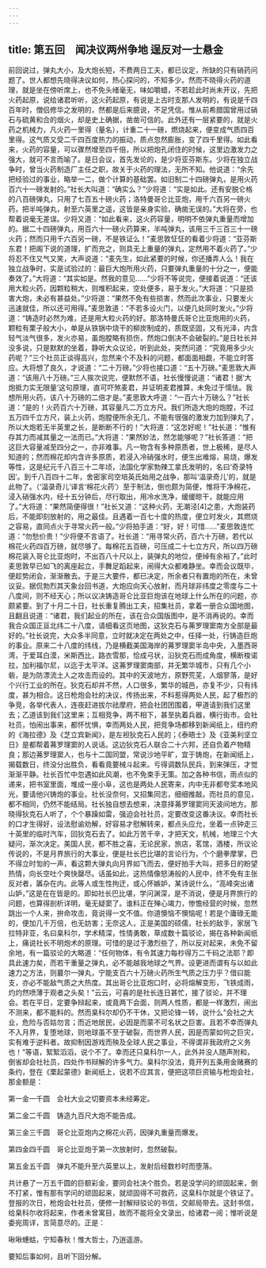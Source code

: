 ```yaml
---
---
---
```

title: 第五回　闻决议两州争地 逞反对一士悬金
---



前回说过，弹丸大小，及大炮长短，不费两日工夫，都已议定，所缺的只有硝药问题了。世人都想先晓得决议如何，热心探问的，不知多少。然而不晓得火药的道理，就是坐在傍听席上，也不免头绪毫无，味如嚼蜡，不若趁此时尚未开议，先把火药起原，说给诸君听听，这火药起原，有说是上古时支那人发明的，有说是千四百年时，僧侣修华之发明的，然都是后来臆说，不足凭信。惟从前希腊国曾用过硝石与硫黄和合的烟火，却是史上确据，凿凿可信的。此外还有一层紧要的，就是火药之机械力，凡火药一里得（量名），计重二十一磅，燃烧起来，便变成气质四百里得。这气质又受二千四百度热力的振动，质点忽然膨胀，变了四千里得。如此看来，火药的容量，可以骤然增至四千倍，所以把炮孔闭住的时候，这里边激发力之强大，就可不言而喻了。是日会议，首先发论的，是少将亚芬斯东。少将在独立战争时，曾当火药制造厂主任之职，故关于火药的理法，无所不知。他说道：“余先把经验过的事业，略举一二，做个计算的基础罢。如旧制二十四磅弹丸，是用火药百六十一磅发射的。”社长大叫道：“确实么？”少将道：“实是如此。还有安脱仑格的八百磅弹丸，只用了七百五十磅火药；洛特曼哥仑比亚炮，用千六百另一磅火药，把半吨弹丸，射至六英里之遥，这皆是亲身实验，确凿无误的。”大将在旁，也帮着说毫无差误。少将又道：“如此看来，这火药容量，明明不依弹丸重量而增加的。据二十四磅弹丸，用百六十一磅火药算来，半吨弹丸，该用三千三百三十一磅火药；然而只用千六百另一磅，不是铁证么！”麦思敦怔怔的看着少将道：“亚芬斯东君！把阁下说的道理，扩而充之，则具无上重量的弹丸，定然用不着火药了。”少将忍不住又气又笑，大声说道：“麦先生，如此紧要的时候，你还播弄人么！我在独立战争时，实是试验过的：最巨大炮所用火药，只要弹丸重量的十分之一，便能奏效了。”大将道：“其实如是。然我的意见……”少将不等说完，便接着说道：“还该用大粒火药，因颗粒稍大，则堆积起来，空处便多，易于发火。”大将道：“只是损害大炮，未必有甚益处。”少将道：“果然不免有些损害，然而此次事业，只要发火迅速就佳，所以还可用得。”麦思敦道：“不若多设火门，以便几处同时发火。”少将道：“铸造时必然为难，还是用大粒火药的好。那洛特曼氏哥仑比亚炮用的火药，颗粒有栗子般大小，单是从铁锅中烧干的柳炭制成的，质既坚固，又有光泽，内含轻气淡气很多，发火亦易，虽炮膛略有损伤，然炮口倒决不会破裂的。”是日社长并没多说，只是默默的坐着，静听大众议论，听到此处，突然问道：“究竟用多少火药呢？”三个社员正谈得高兴，忽然来个不及料的问题，都面面相觑，不能立时答应。大将想了良久，才说道：“二十万磅。”少将也接口道：“五十万磅。”麦思敦大声道：“该用八十万磅。”三人挨次说完，便默然不语，社长慢慢说道：“诸君！据‘大炮抵力实无限量’这句原理，直可吓煞麦君，并证明麦君推算，未免过于懦怯。我想所用火药，该八十万磅的二倍才是。”麦思敦大呼道：“一百六十万磅么？”社长道：“是的！火药百六十万磅，其容量凡二万立方尺。我们所造大炮的炮膛，不过五万四千立方尺，装上火药，炮膛便所余无几，不能有很强的激发力加到弹丸了，所以大炮若无半英里之长，是断断不行的！”大将道：“这怎好呢！”社长道：“惟有存其力而减其量之一法而已。”大将道：“果然妙法，然怎能够呢？”社长答道：“把这巨大容量减至四分之一，亦非难事。凡一物含有多种原质者，世上极稀，是尽人知道的；然而棉花却内含许多原质，若浸入冷硝强水时，便生出难熔，易烧，爆发等性，这是纪元千八百三十二年顷，法国化学家勃辣工拿氏发明的，名曰‘奇录特因’。到千八百四十二年，舍密家司空培英氏始用之战争，那叫‘湢录奇儿’的，就是此物了。（‘湢录奇儿’译言‘棉花火药’）至于制法，倒也颇为简便，惟将干净棉花，浸入硝强水内，经十五分钟后，尽行取出，用冷水洗净，缓缓晾干，就能应用了。”大将道：“果然简便得很！”社长又道：“这种火药，无潮泾[4]之患，大炮装药后，不能即刻放射的，用之最佳。且遇着一百七十度的热度，便立时发火，其燃烧之容易，直同点火于寻常火药一般。”少将拍手道：“好，好！可惜……”麦思敦连忙道：“勿愁价贵！”少将便不言语了。社长道：“用寻常火药，百六十万磅，若代以棉花火药四百万磅，就尽够了。每棉花五百磅，可压成二十七立方尺，所以四万磅棉花装入哥仑比亚炮时，不出百八十尺以上，装弹丸的地位，便绰有余裕了。”此时麦思敦早已如飞的离座起立，手舞足蹈起来，闹得大众都难静坐。幸而会议既毕，便趁势闭会，渐渐散去。于是三大要件，都已决定，所余者只有置炮的所在，未曾议妥。据侃勃烈其天象台回书道，大炮应向天心放射，而月球非纬度之零度与二十八度间，则不经天心；所以议决铸造哥仑比亚巨炮该在地球上什么所在的问题，亦颇紧要。到了十月二十日，社长重复腾出工夫，招集社员，拿着一册合众国地图，且翻且说道：“诸君，我们起业的所在，该在合众国版图中，是不消再说的。幸而我合众国正亘北纬二十八度，请细看这页地图，这狄克石与茀罗理窦南方全部是最好的。”社长说完，大众多半同意，立时就决定在两处之中，任择一处，行铸造巨炮的事业。原来二十八度的纬线，乃是横截美国海岸的茀罗理窦半岛中央，入墨西哥湾，于爱耳白漠，米斯西比，路衣雪那，恰成弓状，沿狄克石而成角度，横断梭诺拉，加利福尔尼，以迄于太平洋。这茀罗理窦南部，并无繁华城市，只有几个小砦，是为防漂流土人之攻击而设的。其中的天波地方，原野荒芜，人烟寥落，是好个兴行工业的所在。狄克石却并不然，人口很多，繁华的城邑，亦复不少，只有纬度，甚为相合。这日枪炮会社的决议，传扬出来，不料惹得两处人民，起了极烈的争竞，各举代表人，连夜赶进拔尔祛摩府，把会社团团围着，甲道请到我们这里去；乙道该到我们这里来；互相竞争，两不相下，甚至执着兵器，横行街市。会社社员，怕闹出事来，都怀忧惧，幸而两处人民，把竞争场都移到新闻纸上，纽约府的《海拉德》及《芝立宾新闻》，是左袒狄克石人民的；《泰晤士》及《亚美利坚立日》是都帮着茀罗理窦的人说话。这边狄克石人联合二十六邦，还自负着产物精良；那边茀罗理窦人，也与十二国同盟，常说沙地平旷，宜于铸炮，在新闻纸上，揭载数日，终没分出胜负，看看竟要械斗起来。亏得调数队民兵，到来弹压，才觉渐渐平静。社长百忙中忽遇如此风潮，也不免束手无策。加之各种书信，雨点似的递来，把书室里面，堆成一座小阜，这也是两处人民寄来，内中无非都夸奖本地风光，要请他兴铸炮的事业。社长没奈何，又招集同志，细细推敲。而社员的意见，都不相同，仍然不能结局。社长独自想去想来，决意择茀罗理窦同天波间地方。那晓得狄克石人听了，个个暴躁如雷，强迫会社社员，定要改变这番决议。幸而社长的口才生得好，设法慰谕劝解，好容易才慰解转来，都点头应允，坐着一点钟走三十英里的临时汽车，回狄克石去了。如此万苦千辛，才把天文，机械，地理三个大疑问，渐次决定。美国人民，都不胜之喜，无论民家，旅店，茗馆，酒楼，所议论传说的，不是月界旅行的大事业，便是社长巴比堪的言论行为，个个磨拳摩掌，巴不得立时訇的一声，看这颗大弹丸向月界如飞而去，便好拍手大叫，把多日的盼望热情，向长空吐个爽快罄尽。话虽如此，这热情像怒涛般的人民中，终不免有主张反对者，羼杂在内。此等人或生性拘迂，或心怀嫉妒，某诗说什么，“高峰突出诸山妒，”这是在在皆是的。即如社长巴比堪，学问渊深，是不消说，便是月界旅行的问题，也算得剖析详明，毫无疑窦了。谁料正在殚心竭力，惨憺经营的时候，忽然跳出一个人来，拚命攻击，竟说得一文不值。你道懊恼不懊恼呢！若是个庸碌无能的，便加几千万倍，也无妨害；无奈这人，正是美国的硕儒，社长的敌手，家居飞拉特非亚，名曰臬科尔，学术精深，性情勇敢，草成数十篇驳论，揭在各种新闻纸上，痛说社长不明炮术的原理。可惜的是过于激烈些了，所以反对起来，未免不留余地，有一篇驳论的大略道：“任何物体，有令其速力每杪得万二千码之法耶？即具此速力矣，而若干重量之弹丸，必不能越我地球之气界。设更进而谓有与以如此速力之方法，则蕞尔一弹丸，宁能支百六十万磅火药所生气质之压力乎？借曰能支，亦必不能敌气质之大热度。其出哥仑比亚炮口时，必将熔解变形，飞铁成雨，灼灼然喷薄于观者之头矣！”云云，可喜的是社长连日甚忙，接了驳论，并不理会。若在平日，定要争辩起来，或竟两下会面，则两人性质，都是一样激烈，闹出不测来，都不能料的。然而臬科尔却仍不干休，又把论锋一转，说什么“会社之大业，危险与否姑勿言；而近地居民，必因是而蒙不可名状之巨害。且若不幸而弹丸不入月界，复堕地球，则地球虽不至于破裂，而世界人民，因是而蒙如何之巨灾，实有难于逆料者。故抑制因游戏而殃及全球人民之事业，不得谓非我政府之义务也！”等语，絮絮滔滔，说个不了。幸而还只臬科尔一人，此外并没人随声附和，倒省却会社社员，四处作书辩解的许多气力。臬科尔没法，竟开列五条用金赌赛的条约，登在《栗起蒙德》新闻纸上，说若不应其言，便把这项巨资输与枪炮会社，那金额是：

第一金一千圆　会社大业之切要资本未经筹定。

第二金二千圆　铸造九百尺大炮不能告成。

第三金三千圆　哥仑比亚炮内之棉花火药，因弹丸重量而爆发。

第四金四千圆　哥仑比亚炮于第一次放射时，忽然破裂。

第五金五千圆　弹丸不能升至六英里以上，发射后经数杪时而堕落。

共计悬了一万五千圆的巨额彩金，要同会社决个胜负。若是没学问的顽固起来，倒不打紧，惟有那有学问的顽固起来，就顽固得不可救药，这臬科尔就是个铁证了。登报的次日，枪炮会社社员，便修一封解辩驳论的书信，交邮局带去。这封书信，给臬科尔收将起来，作者未曾寓目，故而不能将全文录出，给诸君一阅；惟听说是委宛周详，言简意尽的。正是：

啾啾蟪蛄，宁知春秋！惟大哲士，乃逍遥游。

要知后事如何，且听下回分解。